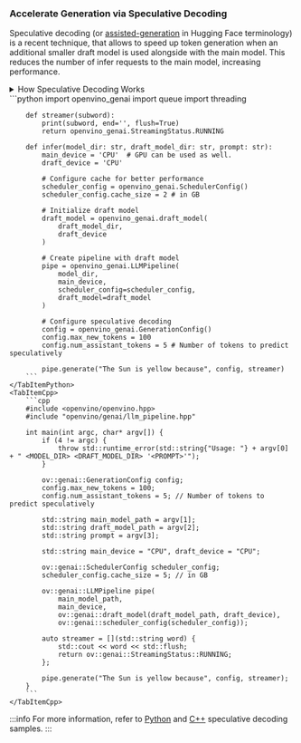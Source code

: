 ### Accelerate Generation via Speculative Decoding

Speculative decoding (or [assisted-generation](https://huggingface.co/blog/assisted-generation#understanding-text-generation-latency) in Hugging Face terminology) is a recent technique, that allows to speed up token generation when an additional smaller draft model is used alongside with the main model.
This reduces the number of infer requests to the main model, increasing performance.

<details>
    <summary>How Speculative Decoding Works</summary>

    The draft model predicts the next K tokens one by one in an autoregressive manner, while the main model validates these predictions and corrects them if necessary.
    We go through each predicted token, and if a difference is detected between the draft and main model, we stop and keep the last token predicted by the main model.
    Then the draft model gets the latest main prediction and again tries to predict the next K tokens, repeating the cycle.

    This approach reduces the need for multiple infer requests to the main model, enhancing performance.
    For instance, in more predictable parts of text generation, the draft model can, in best-case scenarios, generate the next K tokens that exactly match the target.
    In that case they are validated in a single inference request to the main model (which is bigger, more accurate but slower) instead of running K subsequent requests.

    More details can be found in the original papers:
    - https://arxiv.org/pdf/2211.17192.pdf
    - https://arxiv.org/pdf/2302.01318.pdf
</details>

<LanguageTabs>
    <TabItemPython>
        ```python
        import openvino_genai
        import queue
        import threading

        def streamer(subword):
            print(subword, end='', flush=True)
            return openvino_genai.StreamingStatus.RUNNING

        def infer(model_dir: str, draft_model_dir: str, prompt: str):
            main_device = 'CPU'  # GPU can be used as well.
            draft_device = 'CPU'

            # Configure cache for better performance
            scheduler_config = openvino_genai.SchedulerConfig()
            scheduler_config.cache_size = 2 # in GB

            # Initialize draft model
            draft_model = openvino_genai.draft_model(
                draft_model_dir,
                draft_device
            )

            # Create pipeline with draft model
            pipe = openvino_genai.LLMPipeline(
                model_dir,
                main_device,
                scheduler_config=scheduler_config,
                draft_model=draft_model
            )

            # Configure speculative decoding
            config = openvino_genai.GenerationConfig()
            config.max_new_tokens = 100
            config.num_assistant_tokens = 5 # Number of tokens to predict speculatively

            pipe.generate("The Sun is yellow because", config, streamer)
        ```
    </TabItemPython>
    <TabItemCpp>
        ```cpp
        #include <openvino/openvino.hpp>
        #include "openvino/genai/llm_pipeline.hpp"

        int main(int argc, char* argv[]) {
            if (4 != argc) {
                throw std::runtime_error(std::string{"Usage: "} + argv[0] + " <MODEL_DIR> <DRAFT_MODEL_DIR> '<PROMPT>'");
            }

            ov::genai::GenerationConfig config;
            config.max_new_tokens = 100;
            config.num_assistant_tokens = 5; // Number of tokens to predict speculatively

            std::string main_model_path = argv[1];
            std::string draft_model_path = argv[2];
            std::string prompt = argv[3];

            std::string main_device = "CPU", draft_device = "CPU";

            ov::genai::SchedulerConfig scheduler_config;
            scheduler_config.cache_size = 5; // in GB

            ov::genai::LLMPipeline pipe(
                main_model_path,
                main_device,
                ov::genai::draft_model(draft_model_path, draft_device),
                ov::genai::scheduler_config(scheduler_config));

            auto streamer = [](std::string word) {
                std::cout << word << std::flush;
                return ov::genai::StreamingStatus::RUNNING;
            };

            pipe.generate("The Sun is yellow because", config, streamer);
        }
        ```
    </TabItemCpp>
</LanguageTabs>

:::info
For more information, refer to [Python](https://github.com/openvinotoolkit/openvino.genai/blob/master/samples/python/text_generation/speculative_decoding_lm.py) and [C++](https://github.com/openvinotoolkit/openvino.genai/blob/master/samples/cpp/text_generation/speculative_decoding_lm.cpp) speculative decoding samples.
:::
